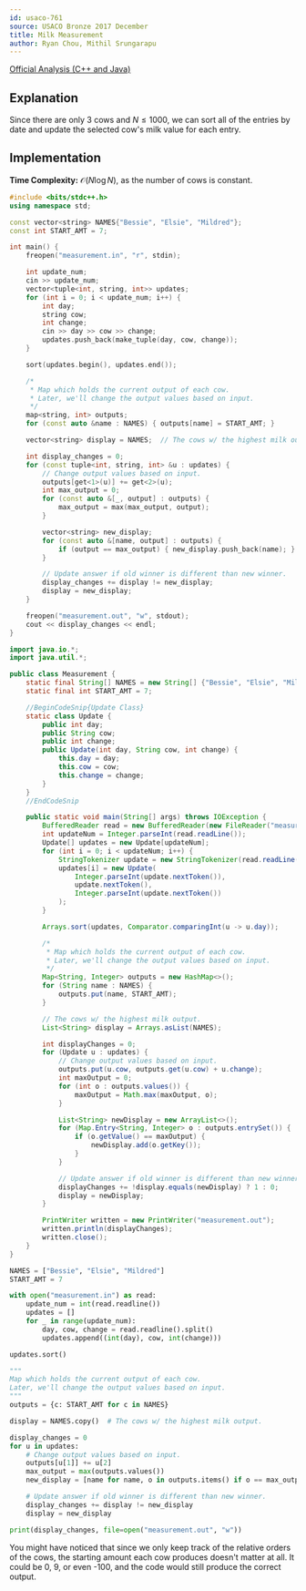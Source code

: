 ```yaml
---
id: usaco-761
source: USACO Bronze 2017 December
title: Milk Measurement
author: Ryan Chou, Mithil Srungarapu
---
```


[Official Analysis (C++ and Java)](http://www.usaco.org/current/data/sol_measurement_bronze_dec17.html)

## Explanation

Since there are only $3$ cows and $N \leq 1000$, we can sort all of the entries
by date and update the selected cow's milk value for each entry.

## Implementation

**Time Complexity:** $\mathcal{O}(N \log N)$, as the number of cows is constant.

<LanguageSection>
<CPPSection>

```cpp
#include <bits/stdc++.h>
using namespace std;

const vector<string> NAMES{"Bessie", "Elsie", "Mildred"};
const int START_AMT = 7;

int main() {
	freopen("measurement.in", "r", stdin);

	int update_num;
	cin >> update_num;
	vector<tuple<int, string, int>> updates;
	for (int i = 0; i < update_num; i++) {
		int day;
		string cow;
		int change;
		cin >> day >> cow >> change;
		updates.push_back(make_tuple(day, cow, change));
	}

	sort(updates.begin(), updates.end());

	/*
	 * Map which holds the current output of each cow.
	 * Later, we'll change the output values based on input.
	 */
	map<string, int> outputs;
	for (const auto &name : NAMES) { outputs[name] = START_AMT; }

	vector<string> display = NAMES;  // The cows w/ the highest milk output.

	int display_changes = 0;
	for (const tuple<int, string, int> &u : updates) {
		// Change output values based on input.
		outputs[get<1>(u)] += get<2>(u);
		int max_output = 0;
		for (const auto &[_, output] : outputs) {
			max_output = max(max_output, output);
		}

		vector<string> new_display;
		for (const auto &[name, output] : outputs) {
			if (output == max_output) { new_display.push_back(name); }
		}

		// Update answer if old winner is different than new winner.
		display_changes += display != new_display;
		display = new_display;
	}

	freopen("measurement.out", "w", stdout);
	cout << display_changes << endl;
}
```

</CPPSection>
<JavaSection>

```java
import java.io.*;
import java.util.*;

public class Measurement {
	static final String[] NAMES = new String[] {"Bessie", "Elsie", "Mildred"};
	static final int START_AMT = 7;

	//BeginCodeSnip{Update Class}
	static class Update {
		public int day;
		public String cow;
		public int change;
		public Update(int day, String cow, int change) {
			this.day = day;
			this.cow = cow;
			this.change = change;
		}
	}
	//EndCodeSnip

	public static void main(String[] args) throws IOException {
		BufferedReader read = new BufferedReader(new FileReader("measurement.in"));
		int updateNum = Integer.parseInt(read.readLine());
		Update[] updates = new Update[updateNum];
		for (int i = 0; i < updateNum; i++) {
			StringTokenizer update = new StringTokenizer(read.readLine());
			updates[i] = new Update(
				Integer.parseInt(update.nextToken()),
				update.nextToken(),
				Integer.parseInt(update.nextToken())
			);
		}

		Arrays.sort(updates, Comparator.comparingInt(u -> u.day));

		/*
		 * Map which holds the current output of each cow.
		 * Later, we'll change the output values based on input.
		 */
		Map<String, Integer> outputs = new HashMap<>();
		for (String name : NAMES) {
			outputs.put(name, START_AMT);
		}

		// The cows w/ the highest milk output.
		List<String> display = Arrays.asList(NAMES);

		int displayChanges = 0;
		for (Update u : updates) {
			// Change output values based on input.
			outputs.put(u.cow, outputs.get(u.cow) + u.change);
			int maxOutput = 0;
			for (int o : outputs.values()) {
				maxOutput = Math.max(maxOutput, o);
			}

			List<String> newDisplay = new ArrayList<>();
			for (Map.Entry<String, Integer> o : outputs.entrySet()) {
				if (o.getValue() == maxOutput) {
					newDisplay.add(o.getKey());
				}
			}

			// Update answer if old winner is different than new winner.
			displayChanges += !display.equals(newDisplay) ? 1 : 0;
			display = newDisplay;
		}

		PrintWriter written = new PrintWriter("measurement.out");
		written.println(displayChanges);
		written.close();
	}
}
```

</JavaSection>
<PySection>

```py
NAMES = ["Bessie", "Elsie", "Mildred"]
START_AMT = 7

with open("measurement.in") as read:
	update_num = int(read.readline())
	updates = []
	for _ in range(update_num):
		day, cow, change = read.readline().split()
		updates.append((int(day), cow, int(change)))

updates.sort()

"""
Map which holds the current output of each cow.
Later, we'll change the output values based on input.
"""
outputs = {c: START_AMT for c in NAMES}

display = NAMES.copy()  # The cows w/ the highest milk output.

display_changes = 0
for u in updates:
	# Change output values based on input.
	outputs[u[1]] += u[2]
	max_output = max(outputs.values())
	new_display = [name for name, o in outputs.items() if o == max_output]

	# Update answer if old winner is different than new winner.
	display_changes += display != new_display
	display = new_display

print(display_changes, file=open("measurement.out", "w"))
```

</PySection>
</LanguageSection>

<Info title="Cow Starting Amounts">

You might have noticed that since we only keep track of the relative orders of
the cows, the starting amount each cow produces doesn't matter at all.
It could be 0, 9, or even -100, and the code would still produce the correct
output.

</Info>
